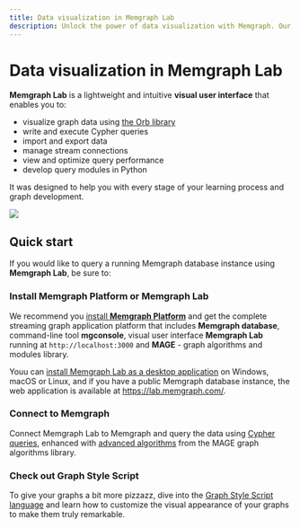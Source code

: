 ---
title: Data visualization in Memgraph Lab
description: Unlock the power of data visualization with Memgraph. Our documentation page provides detailed instructions on how to visualize your graph data, enabling you to gain valuable insights and make informed decisions
---


# Data visualization in Memgraph Lab

**Memgraph Lab** is a lightweight and intuitive **visual user interface** that
enables you to:

- visualize graph data using [the Orb library](https://github.com/memgraph/orb)
- write and execute Cypher queries
- import and export data
- manage stream connections
- view and optimize query performance
- develop query modules in Python

It was designed to help you with every stage of your learning process and graph
development.

![](/pages/data-visualization/lab-graph.png)

## Quick start

If you would like to query a running Memgraph database instance using **Memgraph
Lab**, be sure to:

<Steps>

### Install Memgraph Platform or Memgraph Lab

We recommend you [install **Memgraph
Platform**](/getting-started/install-memgraph) and get the complete streaming
graph application platform that includes **Memgraph database**, command-line
tool **mgconsole**, visual user interface **Memgraph Lab** running at
`http://localhost:3000` and **MAGE** - graph algorithms and modules library.

Youu can [install Memgraph Lab as a desktop
application](/data-visualization/install-and-connect#install-memgraph-lab-desktop-application)
on Windows, macOS or Linux, and if you have a public Memgraph database instance,
the web application is available at https://lab.memgraph.com/. 

### Connect to Memgraph

Connect Memgraph Lab to Memgraph and query the data using [Cypher
queries](/querying), enhanced with [advanced algorithms](/advanced-algorithms)
from the MAGE graph algorithms library.

### Check out Graph Style Script

To give your graphs a bit more pizzazz, dive into the [Graph Style Script
language](/data-visualization/graph-style-script) and learn how to customize the visual
appearance of your graphs to make them truly remarkable.

</Steps>